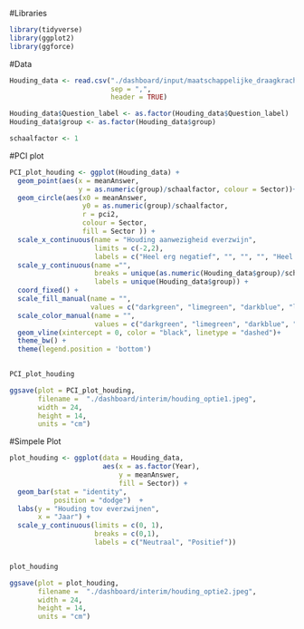 #Libraries
```r
library(tidyverse)
library(ggplot2)
library(ggforce)
```

#Data
```r
Houding_data <- read.csv("./dashboard/input/maatschappelijke_draagkracht/F14_1.csv",
                         sep = ",",
                         header = TRUE)

Houding_data$Question_label <- as.factor(Houding_data$Question_label)
Houding_data$group <- as.factor(Houding_data$group)

schaalfactor <- 1

```

#PCI plot
```r
PCI_plot_houding <- ggplot(Houding_data) + 
  geom_point(aes(x = meanAnswer, 
                 y = as.numeric(group)/schaalfactor, colour = Sector))+  
  geom_circle(aes(x0 = meanAnswer, 
                  y0 = as.numeric(group)/schaalfactor, 
                  r = pci2,
                  colour = Sector,
                  fill = Sector )) +
  scale_x_continuous(name = "Houding aanwezigheid everzwijn",
                     limits = c(-2,2),
                     labels = c("Heel erg negatief", "", "", "", "Heel erg positief")) + 
  scale_y_continuous(name ="",
                     breaks = unique(as.numeric(Houding_data$group)/schaalfactor),
                     labels = unique(Houding_data$group)) + 
  coord_fixed() +
  scale_fill_manual(name = "",
                    values = c("darkgreen", "limegreen", "darkblue", "lightblue")) + 
  scale_color_manual(name = "",
                     values = c("darkgreen", "limegreen", "darkblue", "lightblue")) +
  geom_vline(xintercept = 0, color = "black", linetype = "dashed")+
  theme_bw() +
  theme(legend.position = 'bottom')
  

PCI_plot_houding

ggsave(plot = PCI_plot_houding, 
       filename =  "./dashboard/interim/houding_optie1.jpeg", 
       width = 24, 
       height = 14, 
       units = "cm")
```

#Simpele Plot
```r
plot_houding <- ggplot(data = Houding_data,
                       aes(x = as.factor(Year),
                           y = meanAnswer,
                           fill = Sector)) +
  geom_bar(stat = "identity", 
           position = "dodge")  +
  labs(y = "Houding tov everzwijnen",
       x = "Jaar") +
  scale_y_continuous(limits = c(0, 1),
                     breaks = c(0,1),
                     labels = c("Neutraal", "Positief"))


plot_houding

ggsave(plot = plot_houding, 
       filename =  "./dashboard/interim/houding_optie2.jpeg", 
       width = 24, 
       height = 14, 
       units = "cm")
```


